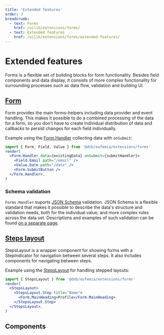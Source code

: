 ```yaml
---
title: 'Extended features'
order: 3
breadcrumb:
  - text: Forms
    href: /uilib/extensions/forms/
  - text: Extended features
    href: /uilib/extensions/forms/extended-features/
---
```



# Extended features

Forms is a flexible set of building blocks for form functionality. Besides field components and data display, it consists of more complex functionality for surrounding processes such as data flow, validation and building UI.

## [Form](/uilib/extensions/forms/extended-features/Form)

Form provides the main forms-helpers including data provider and event handling. This makes it possible to do a combined processing of the data for a form, so you don't have to create individual distribution of data and callbacks to persist changes for each field individually.

Example using the [Form.Handler](/uilib/extensions/forms/extended-features/Form/Handler) collecting data with `onSubmit`:

```jsx
import { Form, Field, Value } from '@dnb/eufemia/extensions/forms'
render(
  <Form.Handler data={existingData} onSubmit={submitHandler}>
    <Field.Email path="/email" />
    <Value.Date path="/date" />
    <Form.SubmitButton />
  </Form.Handler>,
)
```

### Schema validation

`Forms.Handler` suports [JSON Schema](https://json-schema.org/) validation. JSON Schema is a flexible standard that makes it possible to describe the data's structure and validation needs, both for the individual value, and more complex rules across the data set. Descriptions and examples of such validation can be found [on a separate page](/uilib/extensions/forms/extended-features/Form/schema-validation).

## [Steps layout](/uilib/extensions/forms/extended-features/StepsLayout)

StepsLayout is a wrapper component for showing forms with a StepIndicator for navigation between several steps. It also includes components for navigating between steps.

Example using the [StepsLayout](/uilib/extensions/forms/extended-features/StepsLayout) for handling stepped layouts:

```jsx
import { StepsLayout } from '@dnb/eufemia/extensions/forms'
render(
  <StepsLayout>
    <StepsLayout.Step title="Name">
      <Form.MainHeading>Profile</Form.MainHeading>
    </StepsLayout.Step>
  </StepsLayout>,
)
```

## Components

<ListAdvancedAPIs />
